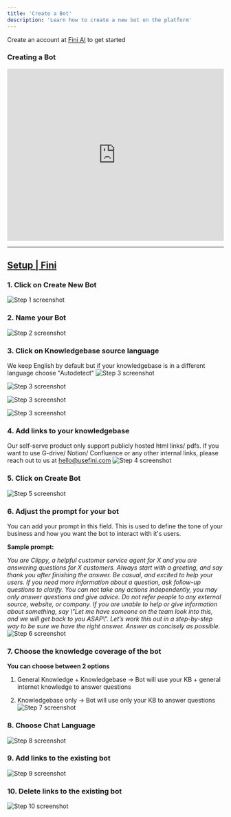 ```yaml
---
title: 'Create a Bot'
description: 'Learn how to create a new bot on the platform'
---
```


<Tip>Create an account at [Fini AI](https://app.usefini.com) to get started</Tip>


### Creating a Bot

<iframe 
src="https://app.tango.us/app/embed/9c4509f7-a949-49e1-afce-695df4f11075?iframe=true" 
sandbox="allow-scripts allow-top-navigation-by-user-activation allow-popups allow-same-origin" 
security="restricted" 
title="How to Create a Knowledge Base Bot" 
width="100%"
height="400" 
referrerpolicy="strict-origin-when-cross-origin" frameborder="0" webkitallowfullscreen="webkitallowfullscreen" mozallowfullscreen="mozallowfullscreen" allowfullscreen="allowfullscreen"></iframe>

***


## [Setup | Fini](https://app.usefini.com/dashboard/setup)

### 1. Click on Create New Bot
![Step 1 screenshot](https://images.tango.us/workflows/4b119507-c85b-4b6d-957b-0089bed0f8b4/steps/90fbd7f5-eea7-4fcd-b976-22a78c2ca841/ec0ee7b0-1582-4d6f-81cb-040df7fdd9fd.png?crop=focalpoint&fit=crop&fp-x=0.5000&fp-y=0.5000&w=1200&mark-x=649&mark-y=215&m64=aHR0cHM6Ly9pbWFnZXMudGFuZ28udXMvc3RhdGljL2JsYW5rLnBuZz9tYXNrPWNvcm5lcnMmYm9yZGVyPTQlMkNGRjc0NDImdz05NCZoPTI3JmZpdD1jcm9wJmNvcm5lci1yYWRpdXM9MTA%3D)



### 2. Name your Bot
![Step 2 screenshot](https://images.tango.us/workflows/4b119507-c85b-4b6d-957b-0089bed0f8b4/steps/a5b2791f-1529-45b2-99f4-cb36e3bf0611/e9faa2e6-b8cb-4187-8bde-5c7dedeedbd0.png?crop=focalpoint&fit=crop&fp-x=0.5002&fp-y=0.2986&fp-z=1.5746&w=1200&mark-x=283&mark-y=326&m64=aHR0cHM6Ly9pbWFnZXMudGFuZ28udXMvc3RhdGljL2JsYW5rLnBuZz9tYXNrPWNvcm5lcnMmYm9yZGVyPTYlMkNGRjc0NDImdz02MzMmaD01MyZmaXQ9Y3JvcCZjb3JuZXItcmFkaXVzPTEw)


### 3. Click on Knowledgebase source language
We keep English by default but if your knowledgebase is in a different language choose "Autodetect"
![Step 3 screenshot](https://images.tango.us/workflows/4b119507-c85b-4b6d-957b-0089bed0f8b4/steps/10e6f3bb-d5c7-4848-b933-75cc4cee8547/a47b3f6e-380d-43c1-82fc-50a3096ad1e6.png?crop=focalpoint&fit=crop&fp-x=0.5837&fp-y=0.3846&fp-z=2.0063&w=1200&mark-x=626&mark-y=291&m64=aHR0cHM6Ly9pbWFnZXMudGFuZ28udXMvc3RhdGljL2JsYW5rLnBuZz9tYXNrPWNvcm5lcnMmYm9yZGVyPTYlMkNGRjc0NDImdz03OSZoPTQ4JmZpdD1jcm9wJmNvcm5lci1yYWRpdXM9MTA)

![Step 3 screenshot](https://images.tango.us/workflows/4b119507-c85b-4b6d-957b-0089bed0f8b4/steps/10e6f3bb-d5c7-4848-b933-75cc4cee8547/a47b3f6e-380d-43c1-82fc-50a3096ad1e6.png?crop=focalpoint&fit=crop&fp-x=0.5837&fp-y=0.3846&fp-z=2.0063&w=1200&blend-align=bottom&blend-mode=normal&blend-x=0&blend-w=1200&blend64=aHR0cHM6Ly9pbWFnZXMudGFuZ28udXMvc3RhdGljL21hZGUtd2l0aC10YW5nby13YXRlcm1hcmstdjIucG5n&mark-x=626&mark-y=291&m64=aHR0cHM6Ly9pbWFnZXMudGFuZ28udXMvc3RhdGljL2JsYW5rLnBuZz9tYXNrPWNvcm5lcnMmYm9yZGVyPTYlMkNGRjc0NDImdz03OSZoPTQ4JmZpdD1jcm9wJmNvcm5lci1yYWRpdXM9MTA%3D)

![Step 3 screenshot](https://images.tango.us/workflows/4b119507-c85b-4b6d-957b-0089bed0f8b4/steps/10e6f3bb-d5c7-4848-b933-75cc4cee8547/a47b3f6e-380d-43c1-82fc-50a3096ad1e6.png?crop=focalpoint&fit=crop&fp-x=0.5837&fp-y=0.3846&fp-z=2.0063&w=1200&blend-align=bottom&mark-x=626&mark-y=291&m64=aHR0cHM6Ly9pbWFnZXMudGFuZ28udXMvc3RhdGljL2JsYW5rLnBuZz9tYXNrPWNvcm5lcnMmYm9yZGVyPTYlMkNGRjc0NDImdz03OSZoPTQ4JmZpdD1jcm9wJmNvcm5lci1yYWRpdXM9MTA%3D)

![Step 3 screenshot](https://images.tango.us/workflows/4b119507-c85b-4b6d-957b-0089bed0f8b4/steps/10e6f3bb-d5c7-4848-b933-75cc4cee8547/a47b3f6e-380d-43c1-82fc-50a3096ad1e6.png?crop=focalpoint&fit=crop&fp-x=0.5837&fp-y=0.3846&fp-z=2.0063&w=1200&blend-align=bottom&blend-mode=normal&blend-x=0&blend-w=1200&mark-x=626&mark-y=291&m64=aHR0cHM6Ly9pbWFnZXMudGFuZ28udXMvc3RhdGljL2JsYW5rLnBuZz9tYXNrPWNvcm5lcnMmYm9yZGVyPTYlMkNGRjc0NDImdz03OSZoPTQ4JmZpdD1jcm9wJmNvcm5lci1yYWRpdXM9MTA%3D)

### 4. Add links to your knowledgebase
Our self-serve product only support publicly hosted html links/ pdfs. If you want to use G-drive/ Notion/ Confluence or any other internal links, please reach out to us at [hello@usefini.com](mailto:hello@usefini.com)
![Step 4 screenshot](https://images.tango.us/workflows/4b119507-c85b-4b6d-957b-0089bed0f8b4/steps/2bd8b00b-d3f2-4b63-9c06-4ec9e01357fb/166be023-3833-403d-8ff6-95ef933238f4.png?crop=focalpoint&fit=crop&fp-x=0.5002&fp-y=0.5889&fp-z=1.5746&w=1200&mark-x=283&mark-y=205&m64=aHR0cHM6Ly9pbWFnZXMudGFuZ28udXMvc3RhdGljL2JsYW5rLnBuZz9tYXNrPWNvcm5lcnMmYm9yZGVyPTYlMkNGRjc0NDImdz02MzMmaD0zNDAmZml0PWNyb3AmY29ybmVyLXJhZGl1cz0xMA%3D%3D)


### 5. Click on Create Bot
![Step 5 screenshot](https://images.tango.us/workflows/4b119507-c85b-4b6d-957b-0089bed0f8b4/steps/2528888a-bdff-4d46-a2cd-217ce0ec3350/0d459d6c-ea6c-48b5-b5ca-ec1c2eb49649.png?crop=focalpoint&fit=crop&fp-x=0.5958&fp-y=0.7426&fp-z=1.7934&w=1200&mark-x=629&mark-y=547&m64=aHR0cHM6Ly9pbWFnZXMudGFuZ28udXMvc3RhdGljL2JsYW5rLnBuZz9tYXNrPWNvcm5lcnMmYm9yZGVyPTYlMkNGRjc0NDImdz=)


### 6. Adjust the prompt for your bot
You can add your prompt in this field. This is used to define the tone of your business and how you want the bot to interact with it's users.

**Sample prompt:**

_You are Clippy, a helpful customer service agent for X and you are answering questions for X customers. Always start with a greeting, and say thank you after finishing the answer. Be casual, and excited to help your users. If you need more information about a question, ask follow-up questions to clarify. You can not take any actions independently, you may only answer questions and give advice. Do not refer people to any external source, website, or company. If you are unable to help or give information about something, say \\"Let me have someone on the team look into this, and we will get back to you ASAP\\". Let’s work this out in a step-by-step way to be sure we have the right answer. Answer as concisely as possible._
![Step 6 screenshot](https://images.tango.us/workflows/4b119507-c85b-4b6d-957b-0089bed0f8b4/steps/8b2973b8-e8e6-4b89-9461-17f0ff7b3ffd/44adc19e-0747-4fa6-b38b-a20751b1d302.png?crop=focalpoint&fit=crop&fp-x=0.3766&fp-y=0.2703&fp-z=1.4350&w=1200&mark-x=258&mark-y=252&m64=aHR0cHM6Ly9pbWFnZXMudGFuZ28udXMvc3RhdGljL2JsYW5rLnBuZz9tYXNrPWNvcm5lcnMmYm9yZGVyPTYlMkNGRjc0NDImdz02ODMmaD03OCZmaXQ9Y3JvcCZjb3JuZXItcmFkaXVzPTEw)


### 7. Choose the knowledge coverage of the bot
**You can choose between 2 options**

1.  General Knowledge + Knowledgebase -> Bot will use your KB + general internet knowledge to answer questions
    
2.  Knowledgebase only -> Bot will use only your KB to answer questions
![Step 7 screenshot](https://images.tango.us/workflows/4b119507-c85b-4b6d-957b-0089bed0f8b4/steps/40818c01-7ce5-45cb-89a1-f6a89bc4a38e/57861fb6-aa08-42e2-924b-723cb1406f18.png?crop=focalpoint&fit=crop&fp-x=0.3763&fp-y=0.5114&fp-z=2.4350&w=1200&mark-x=21&mark-y=67&m64=aHR0cHM6Ly9pbWFnZXMudGFuZ28udXMvc3RhdGljL2JsYW5rLnBuZz9tYXNrPWNvcm5lcnMmYm9yZGVyPTYlMkNGRjc0NDImdz0xMTYwaA==)


### 8. Choose Chat Language
![Step 8 screenshot](https://images.tango.us/workflows/4b119507-c85b-4b6d-957b-0089bed0f8b4/steps/da295f5e-efc6-4fe4-9be4-7c294f4cf5a7/231403ce-343e-4da2-bfc3-961eb752981c.png?crop=focalpoint&fit=crop&fp-x=0.7835&fp-y=0.2583&fp-z=2.4100&w=1200&mark-x=26&mark-y=331&m64=aHR0cHM6Ly9pbWFnZXMudGFuZ28udXMvc3RhdGljL2JsYW5rLnBuZz9tYXNrPWNvcm5lcnMmYm9yZGVyPTYlMkNGRjc0NDImdz0xMTQ4aA==)


### 9. Add links to the existing bot
![Step 9 screenshot](https://images.tango.us/workflows/4b119507-c85b-4b6d-957b-0089bed0f8b4/steps/0595b95e-339d-400a-8287-1fb8ad5499cf/28c6648b-7002-41b3-bf31-dc015660bc0a.png?crop=focalpoint&fit=crop&fp-x=0.5000&fp-y=0.5000&fp-z=2.0000&w=1200&mark-x=1626&mark-y=261&m64=aHR0cHM6Ly9pbWFnZXMudGFuZ28udXMvc3RhdGljL2JsYW5rLnBuZz9tYXNrPWNvcm5lcnMmYm9yZGVyPTYlMkNGRjc0NDImdz0xMzFoaA==)


### 10. Delete links to the existing bot
![Step 10 screenshot](https://images.tango.us/workflows/4b119507-c85b-4b6d-957b-0089bed0f8b4/steps/0c82757b-4336-4078-9149-729f8ae9b3fc/e005dc4c-3a97-4ff8-ad24-89735d1b88d3.png?crop=focalpoint&fit=crop&fp-x=0.5038&fp-y=0.5030&fp-z=1.0063&w=1200&mark-x=979&mark-y=386&m64=aHR0cHM6Ly9pbWFnZXMudGFuZ28udXMvc3RhdGljL2JsYW5rLnBuZz9tYXNrPWNvcm5lcnMmYm9yZGVyPTYlMkNGRjc0NDImdz00NiZoPTI0JmZpdD1jcm9wJmNvcm5lci1yYWRpdXM9MTA%3D)

<br/>


